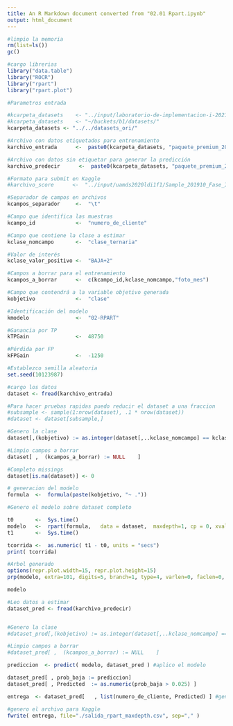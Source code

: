 ```yaml
---
title: An R Markdown document converted from "02.01 Rpart.ipynb"
output: html_document
---
```


```r
#limpio la memoria
rm(list=ls())
gc()

#cargo librerias
library("data.table")
library("ROCR")
library("rpart")
library("rpart.plot")
```

```r

#Parametros entrada

#kcarpeta_datasets    <- "../input/laboratorio-de-implementacion-i-2021/"   #KAGGLE
#kcarpeta_datasets    <- "~/buckets/b1/datasets/"                          #VM o Ubuntu
kcarpeta_datasets <- "../../datasets_ori/"

#Archivo con datos etiquetados para entrenamiento
karchivo_entrada      <-  paste0(kcarpeta_datasets, "paquete_premium_202011.csv")

#Archivo con datos sin etiquetar para generar la predicción
karchivo_predecir      <-  paste0(kcarpeta_datasets, "paquete_premium_202101.csv")

#Formato para submit en Kaggle
#karchivo_score      <-  "../input/uamds2020ldi1f1/Sample_201910_Fase_I.txt"

#Separador de campos en archivos
kcampos_separador     <-  "\t"

#Campo que identifica las muestras
kcampo_id             <-  "numero_de_cliente"

#Campo que contiene la clase a estimar
kclase_nomcampo       <-  "clase_ternaria"

#Valor de interés
kclase_valor_positivo <-  "BAJA+2"

#Campos a borrar para el entrenamiento
kcampos_a_borrar      <-  c(kcampo_id,kclase_nomcampo,"foto_mes")

#Campo que contendrá a la variable objetivo generada
kobjetivo             <-  "clase"

#Identificación del modelo
kmodelo               <-  "02-RPART"

#Ganancia por TP
kTPGain               <-  48750

#Pérdida por FP
kFPGain               <-  -1250

#Establezco semilla aleatoria
set.seed(10123987)

```

```r
#cargo los datos
dataset <- fread(karchivo_entrada)

#Para hacer pruebas rapidas puedo reducir el dataset a una fraccion
#subsample <- sample(1:nrow(dataset), .1 * nrow(dataset))
#dataset <- dataset[subsample,]
```

```r
#Genero la clase
dataset[,(kobjetivo) := as.integer(dataset[,..kclase_nomcampo] == kclase_valor_positivo)]

#Limpio campos a borrar
dataset[ ,  (kcampos_a_borrar) := NULL    ] 

#Completo missings
dataset[is.na(dataset)] <- 0
```

```r
# generacion del modelo
formula  <-  formula(paste(kobjetivo, "~ ."))
```

```r
#Genero el modelo sobre dataset completo

t0       <-  Sys.time()
modelo   <-  rpart(formula,   data = dataset,  maxdepth=1, cp = 0, xval = 0)
t1       <-  Sys.time()

tcorrida <-  as.numeric( t1 - t0, units = "secs")
print( tcorrida)

#Arbol generado
options(repr.plot.width=15, repr.plot.height=15)
prp(modelo, extra=101, digits=5, branch=1, type=4, varlen=0, faclen=0, tweak=1.3)
```

```r
modelo
```

```r
#Leo datos a estimar
dataset_pred <- fread(karchivo_predecir)


#Genero la clase
#dataset_pred[,(kobjetivo) := as.integer(dataset[,..kclase_nomcampo] == kclase_valor_positivo)]

#Limpio campos a borrar
#dataset_pred[ ,  (kcampos_a_borrar) := NULL    ] 

prediccion  <- predict( modelo, dataset_pred ) #aplico el modelo
```

```r
dataset_pred[ , prob_baja := prediccion]
dataset_pred[ , Predicted  := as.numeric(prob_baja > 0.025) ]

entrega  <- dataset_pred[   , list(numero_de_cliente, Predicted) ] #genero la salida

#genero el archivo para Kaggle
fwrite( entrega, file="./salida_rpart_maxdepth.csv", sep="," )
```

